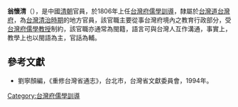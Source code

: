 '''翁懷清'''（{{bd|?||?|}}），是中國[[清朝|清朝]]官員，於1806年上任[[台灣府儒學訓導|台灣府儒學訓導]]，隸屬於[[台灣道|台灣道]][[台灣府|台灣府]]，為[[台灣清治時期|台灣清治時期]]的地方官員，該官職主要從事台灣府境內之教育行政部分，受[[台灣府儒學教授|台灣府儒學教授]]制約，該官職亦通常為閩籍，語言可與台灣人互作溝通，事實上，教學上也以閩語為主，官話為輔。
{{start box}}
{{s-before|[[陳開運|陳開運]]}}
{{s-title|[[台灣府儒學訓導|台灣府儒學訓導]]|1806年上任}}
{{s-after|[[宋天柱|宋天柱]]}}
{{end box}}

==參考文獻==
*劉寧顏編，《重修台灣省通志》，台北市，台灣省文獻委員會，1994年。
{{清朝人物小作品}}

[[Category:台灣府儒學訓導|Category:台灣府儒學訓導]]